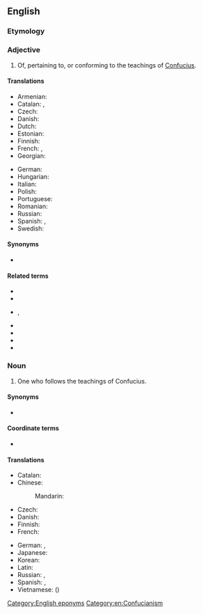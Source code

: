==English==

===Etymology===
{{suffix|en|Confucius|ian}}

===Adjective===
{{en-adj}}

# Of, pertaining to, or conforming to the teachings of [[Confucius]].

====Translations====
{{trans-top|of, pertaining to, or conforming to the teachings of Confucius}}
* Armenian: {{t-needed|hy}}
* Catalan: {{t|ca|confucià}}, {{t|ca|confucionista}}
* Czech: {{t|cs|konfuciánský}}
* Danish: {{t|da|konfuciansk}}
* Dutch: {{t-needed|nl}}
* Estonian: {{t-needed|et}}
* Finnish: {{t+|fi|kungfutselainen}}
* French: {{t+|fr|confucéen}}, {{t+|fr|confucien}}
* Georgian: {{t-needed|ka}}
{{trans-mid}}
* German: {{t+|de|konfuzianisch}}
* Hungarian: {{t-needed|hu}}
* Italian: {{t-needed|it}}
* Polish: {{t|pl|konfucjański}}
* Portuguese: {{t-needed|pt}}
* Romanian: {{t|ro|confucian}}
* Russian: {{t+|ru|конфуциа́нский}}
* Spanish: {{t|es|confuciano}}, {{t|es|confucionista}}
* Swedish: {{t+|sv|konfuciansk}}
{{trans-bottom}}

====Synonyms====
* {{l|en|Kongzian}}

====Related terms====
* {{l|en|Hanfeizian}}
* {{l|en|Laozian}}
* {{l|en|Mencian}}, {{l|en|Mengzian}}
* {{l|en|Sunzian}}
* {{l|en|Xunzian}}
* {{l|en|Zengzian}}
* {{l|en|Zhuangzian}}

===Noun===
{{en-noun}}

# One who follows the teachings of Confucius.

====Synonyms====
* {{l|en|Confucianist}}

====Coordinate terms====
* {{list:religionists/en}}

====Translations====
{{trans-top|one who follows the teachings of Confucius}}
* Catalan: {{t|ca|confucià|m}}
* Chinese:
*: Mandarin: {{t+|cmn|儒家|tr=rújiā|sc=Hani}}
* Czech: {{t|cs|konfucián|m}}
* Danish: {{t|da|konfucianer|c}}
* Finnish: {{t+|fi|kungfutselainen}}
* French: {{t+|fr|confucianiste|m|f}}
{{trans-mid}}
* German: {{t|de|Konfuzianer|m}}, {{t|de|Konfuzianerin|f}}
* Japanese: {{t|ja|儒家|tr=じゅか, juka|sc=Jpan}}
* Korean: {{t+|ko|유가(儒家)}}
* Latin: {{t|la|Confucianus|m}}
* Russian: {{t+|ru|конфуциа́нец|m}}, {{t|ru|конфуциа́нка|f}}
* Spanish: {{t|es|confuciano|m}}, {{t|es|confucionista|m}}
* Vietnamese: {{t+|vi|nho gia}} ({{t+|vi|儒家}})
{{trans-bottom}}

[[Category:English eponyms]]
[[Category:en:Confucianism]]